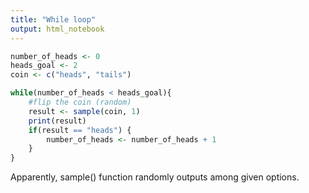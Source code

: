 ```yaml
---
title: "While loop"
output: html_notebook
---
```



```r
number_of_heads <- 0
heads_goal <- 2
coin <- c("heads", "tails")

while(number_of_heads < heads_goal){
    #flip the coin (random)
    result <- sample(coin, 1)
    print(result)
    if(result == "heads") {
        number_of_heads <- number_of_heads + 1
    }
}
```

Apparently, sample() function randomly outputs among given options. 

